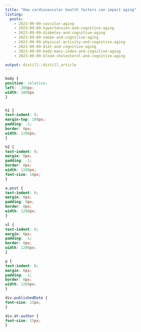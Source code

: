 ```yaml
---
title: "How cardiovascular health factors can impact aging"
listing: 
  posts:
    - 2023-09-09-vascular-aging
    - 2023-09-09-hypertension-and-cognitive-aging
    - 2023-09-09-diabetes-and-cognitive-aging 
    - 2023-09-09-smoke-and-cognitive-aging    
    - 2023-09-09-physical-activity-and-cognitive-aging
    - 2023-09-09-diet-and-cognitive-aging 
    - 2023-09-09-body-mass-index-and-cognitive-aging           
    - 2023-09-09-blood-cholesterol-and-cognitive-aging
        
output: distill::distill_article
---
```



```css
body {
position: relative;
left: -200px;
width: 1800px
}


h1 {
text-indent: 0;
margin-top: 100px;
padding: -1;
border: 0px;
width: 1200px;
}

h2 {
text-indent: 0;
margin: 0px;
padding: -1;
border: 0px;
width: 1200px;
font-size: 18px;
}

a.post {
text-indent: 0;
margin: 0px;
padding: 0px;
border: 0px;
width: 1200px;
}

ul {
text-indent: 0;
margin: 0px;
padding: -1;
border: 0px;
width: 1200px;
}

p {
text-indent: 0;
margin: 0px;
padding: -1;
border: 0px;
width: 1200px;
}

div.publishedDate {
font-size: 15px;
}

div.dt-author {
font-size: 15px;
}
```





